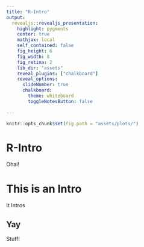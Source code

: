 ```yaml
---
title: "R-Intro"
output: 
  revealjs::revealjs_presentation:
    highlight: pygments
    center: true
    mathjax: local
    self_contained: false
    fig_height: 6
    fig_width: 8
    fig_retina: 2
    lib_dir: "assets"
    reveal_plugins: ["chalkboard"]
    reveal_options:
      slideNumber: true
      chalkboard:
        theme: whiteboard
        toggleNotesButton: false
        
---
```


```r
knitr::opts_chunk$set(fig.path = "assets/plots/")
```

# R-Intro

Ohai!

# This is an Intro

It Intros

## Yay

Stuff!
